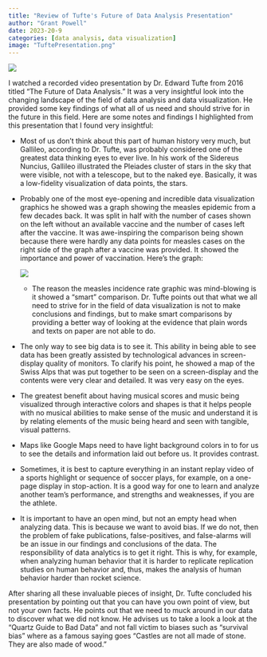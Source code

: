 ```yaml
---
title: "Review of Tufte's Future of Data Analysis Presentation"
author: "Grant Powell"
date: 2023-20-9
categories: [data analysis, data visualization]
image: "TuftePresentation.png"
---
```


![](TuftePresentation.png)

I watched a recorded video presentation by Dr. Edward Tufte from 2016 titled "The Future of Data Analysis." It was a very insightful look into the changing landscape of the field of data analysis and data visualization. He provided some key findings of what all of us need and should strive for in the future in this field. Here are some notes and findings I highlighted from this presentation that I found very insightful:

-   Most of us don't think about this part of human history very much, but Gallileo, according to Dr. Tufte, was probably considered one of the greatest data thinking eyes to ever live. In his work of the Sidereus Nuncius, Gallileo illustrated the Pleiades cluster of stars in the sky that were visible, not with a telescope, but to the naked eye. Basically, it was a low-fidelity visualization of data points, the stars.

-   Probably one of the most eye-opening and incredible data visualization graphics he showed was a graph showing the measles epidemic from a few decades back. It was split in half with the number of cases shown on the left without an available vaccine and the number of cases left after the vaccine. It was awe-inspiring the comparison being shown because there were hardly any data points for measles cases on the right side of the graph after a vaccine was provided. It showed the importance and power of vaccination. Here's the graph:

    ![](images/zexxSW4-01.png)

    -   The reason the measles incidence rate graphic was mind-blowing is it showed a "smart" comparison. Dr. Tufte points out that what we all need to strive for in the field of data visualization is not to make conclusions and findings, but to make smart comparisons by providing a better way of looking at the evidence that plain words and texts on paper are not able to do.

-   The only way to see big data is to see it. This ability in being able to see data has been greatly assisted by technological advances in screen-display quality of monitors. To clarify his point, he showed a map of the Swiss Alps that was put together to be seen on a screen-display and the contents were very clear and detailed. It was very easy on the eyes.

-   The greatest benefit about having musical scores and music being visualized through interactive colors and shapes is that it helps people with no musical abilities to make sense of the music and understand it is by relating elements of the music being heard and seen with tangible, visual patterns.

-   Maps like Google Maps need to have light background colors in to for us to see the details and information laid out before us. It provides contrast.

-   Sometimes, it is best to capture everything in an instant replay video of a sports highlight or sequence of soccer plays, for example, on a one-page display in stop-action. It is a good way for one to learn and analyze another team's performance, and strengths and weaknesses, if you are the athlete.

-   It is important to have an open mind, but not an empty head when analyzing data. This is because we want to avoid bias. If we do not, then the problem of fake publications, false-positives, and false-alarms will be an issue in our findings and conclusions of the data. The responsibility of data analytics is to get it right. This is why, for example, when analyzing human behavior that it is harder to replicate replication studies on human behavior and, thus, makes the analysis of human behavior harder than rocket science.

After sharing all these invaluable pieces of insight, Dr. Tufte concluded his presentation by pointing out that you can have you own point of view, but not your own facts. He points out that we need to muck around in our data to discover what we did not know. He advises us to take a look a look at the "Quartz Guide to Bad Data" and not fall victim to biases such as "survival bias" where as a famous saying goes "Castles are not all made of stone. They are also made of wood."
